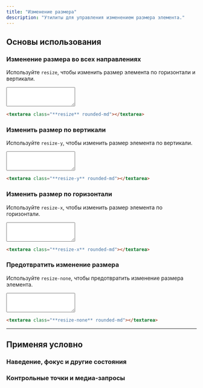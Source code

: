 ```yaml
---
title: "Изменение размера"
description: "Утилиты для управления изменением размера элемента."
---
```




## Основы использования

### Изменение размера во всех направлениях

Используйте `resize`, чтобы изменить размер элемента по горизонтали и вертикали.

<Example hint="Drag the textarea handle in the demo to see the expected behaviour">
  <div class="w-full flex items-center justify-center">
    <textarea class="resize text-sm p-2 w-80 ring-1 ring-gray-900/10 shadow-sm rounded-md" rows="3"></textarea>
  </div>
</Example>

```html
<textarea class="**resize** rounded-md"></textarea>
```

### Изменить размер по вертикали

Используйте `resize-y`, чтобы изменить размер элемента по вертикали.

<Example hint="Drag the textarea handle in the demo to see the expected behaviour">
  <div class="w-full flex items-center justify-center">
    <textarea class="resize-y text-sm p-2 w-80 ring-1 ring-gray-900/10 shadow-sm rounded-md" rows="3"></textarea>
  </div>
</Example>

```html
<textarea class="**resize-y** rounded-md"></textarea>
```

### Изменить размер по горизонтали

Используйте `resize-x`, чтобы изменить размер элемента по горизонтали.

<Example hint="Drag the textarea handle in the demo to see the expected behaviour">
  <div class="w-full flex items-center justify-center">
    <textarea class="resize-x text-sm p-2 w-80 ring-1 ring-gray-900/10 shadow-sm rounded-md" rows="3"></textarea>
  </div>
</Example>

```html
<textarea class="**resize-x** rounded-md"></textarea>
```

### Предотвратить изменение размера

Используйте `resize-none`, чтобы предотвратить изменение размера элемента.

<Example hint="Notice that the textarea handle is gone">
  <div class="w-full flex items-center justify-center">
    <textarea class="resize-none text-sm p-2 w-80 ring-1 ring-gray-900/10 shadow-sm rounded-md" rows="3"></textarea>
  </div>
</Example>

```html
<textarea class="**resize-none** rounded-md"></textarea>
```

---

## <Heading ignore>Применяя условно</Heading>

### <Heading ignore>Наведение, фокус и другие состояния</Heading>

<HoverFocusAndOtherStates defaultClass="resize-none" featuredClass="resize" />

### <Heading ignore>Контрольные точки и медиа-запросы</Heading>

<BreakpointsAndMediaQueries defaultClass="resize-none" featuredClass="resize" />

